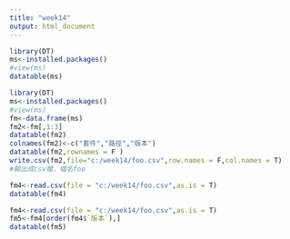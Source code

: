 ```yaml
---
title: "week14"
output: html_document
---
```


```r
library(DT)
ms<-installed.packages()
#view(ms)
datatable(ms)
```

```r
library(DT)
ms<-installed.packages()
#view(ms)
fm<-data.frame(ms)
fm2<-fm[,1:3]
datatable(fm2)
colnames(fm2)<-c("套件","路徑","版本")
datatable(fm2,rownames = F )
write.csv(fm2,file="c:/week14/foo.csv",row.names = F,col.names = T)
#輸出成csv檔，檔名foo
```

```r
fm4<-read.csv(file = "c:/week14/foo.csv",as.is = T)
datatable(fm4)
```

```r
fm4<-read.csv(file = "c:/week14/foo.csv",as.is = T)
fm5<-fm4[order(fm4$`版本`),]
datatable(fm5)
```